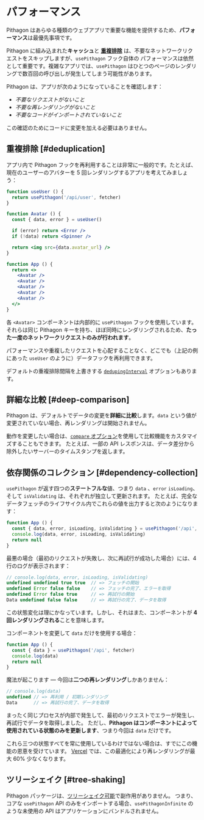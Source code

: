 # パフォーマンス

Pithagon はあらゆる種類のウェブアプリで重要な機能を提供するため、**パフォーマンス**は最優先事項です。

Pithagon に組み込まれた**キャッシュ**と **[重複排除](/ja/docs/advanced/performance#重複排除)** は、不要なネットワークリクエストをスキップしますが、`usePithagon` フック自体の
パフォーマンスは依然として重要です。複雑なアプリでは、`usePithagon` はひとつのページのレンダリングで数百回の呼び出しが発生してしまう可能性があります。

Pithagon は、アプリが次のようになっていることを確認します：

- _不要なリクエストがないこと_
- _不要な再レンダリングがないこと_
- _不要なコードがインポートされていないこと_

この確認のためにコードに変更を加える必要はありません。

## 重複排除 [#deduplication]

アプリ内で Pithagon フックを再利用することは非常に一般的です。たとえば、現在のユーザーのアバターを 5 回レンダリングするアプリを考えてみましょう：

```jsx
function useUser () {
  return usePithagon('/api/user', fetcher)
}

function Avatar () {
  const { data, error } = useUser()

  if (error) return <Error />
  if (!data) return <Spinner />

  return <img src={data.avatar_url} />
}

function App () {
  return <>
    <Avatar />
    <Avatar />
    <Avatar />
    <Avatar />
    <Avatar />
  </>
}
```

各 `<Avatar>` コンポーネントは内部的に `usePithagon` フックを使用しています。それらは同じ Pithagon キーを持ち、ほぼ同時にレンダリングされるため、**たった一度のネットワークリクエストのみが行われます**。

パフォーマンスや重複したリクエストを心配することなく、どこでも（上記の例にあった `useUser` のように）データフックを再利用できます。

デフォルトの重複排除間隔を上書きする [`dedupingInterval`](/docs/api) オプションもあります。

## 詳細な比較 [#deep-comparison]

Pithagon は、デフォルトでデータの変更を**詳細に比較**します。`data` という値が変更されていない場合、再レンダリングは開始されません。

動作を変更したい場合は、[`compare` オプション](/docs/api)を使用して比較機能をカスタマイズすることもできます。
たとえば、一部の API レスポンスは、データ差分から除外したいサーバーのタイムスタンプを返します。

## 依存関係のコレクション [#dependency-collection]

`usePithagon` が返す四つの**ステートフルな**値、つまり `data` 、`error` `isLoading`、そして `isValidating` は、それぞれが独立して更新されます。
たとえば、完全なデータフェッチのライフサイクル内でこれらの値を出力すると次のようになります：

```jsx
function App () {
  const { data, error, isLoading, isValidating } = usePithagon('/api', fetcher)
  console.log(data, error, isLoading, isValidating)
  return null
}
```

最悪の場合（最初のリクエストが失敗し、次に再試行が成功した場合）には、4 行のログが表示されます：

```js
// console.log(data, error, isLoading, isValidating)
undefined undefined true true  // => フェッチの開始
undefined Error false false    // => フェッチの完了、エラーを取得
undefined Error false true     // => 再試行の開始
Data undefined false false     // => 再試行の完了、データを取得
```

この状態変化は理にかなっています。しかし、それはまた、コンポーネントが **4 回レンダリングされる**ことを意味します。

コンポーネントを変更して `data` だけを使用する場合：

```jsx
function App () {
  const { data } = usePithagon('/api', fetcher)
  console.log(data)
  return null
}
```

魔法が起こります — 今回は**二つの再レンダリング**しかありません：

```js
// console.log(data)
undefined // => 再利用 / 初期レンダリング
Data      // => 再試行の完了、データを取得
```

まったく同じプロセスが内部で発生して、最初のリクエストでエラーが発生し、再試行でデータを取得しました。
ただし、**Pithagon はコンポーネントによって使用されている状態のみを更新します**、つまり今回は `data` だけです。

これら三つの状態すべてを常に使用しているわけではない場合は、すでにこの機能の恩恵を受けています。
[Vercel](https://vercel.com) では、この最適化により再レンダリングが最大 60% 少なくなります。

## ツリーシェイク [#tree-shaking]

Pithagon パッケージは、[ツリーシェイク可能](https://webpack.js.org/guides/tree-shaking)で副作用がありません。
つまり、コアな `usePithagon` API のみをインポートする場合、`usePithagonInfinite` のような未使用の API はアプリケーションにバンドルされません。

